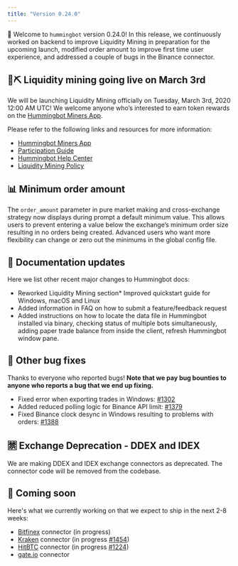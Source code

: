 ```yaml
---
title: "Version 0.24.0"
---
```


🚀 Welcome to `hummingbot` version 0.24.0! In this release, we continuously worked on backend to improve Liquidity Mining in preparation for the upcoming launch, modified order amount to improve first time user experience, and addressed a couple of bugs in the Binance connector.

## 🌊⛏ Liquidity mining going live on March 3rd

We will be launching Liquidity Mining officially on Tuesday, March 3rd, 2020 12:00 AM UTC! We welcome anyone who’s interested to earn token rewards on the [Hummingbot Miners App](https://miners.hummingbot.io).

Please refer to the following links and resources for more information:

- [Hummingbot Miners App](https://miners.hummingbot.io)
- [Participation Guide](https://docs.hummingbot.io/miner/liquidity-mining/overview/)
- [Hummingbot Help Center](https://hummingbot.zendesk.com/hc/en-us)
- [Liquidity Mining Policy](https://hummingbot.io/liquidity-mining-policy/)

## 📊 Minimum order amount

The `order_amount` parameter in pure market making and cross-exchange strategy now displays during prompt a default minimum value. This allows users to prevent entering a value below the exchange’s minimum order size resulting in no orders being created. Advanced users who want more flexibility can change or zero out the minimums in the global config file.

## 📓 Documentation updates

Here we list other recent major changes to Hummingbot docs:

- Reworked Liquidity Mining section\* Improved quickstart guide for Windows, macOS and Linux
- Added information in FAQ on how to submit a feature/feedback request
- Added instructions on how to locate the data file in Hummingbot installed via binary, checking status of multiple bots simultaneously, adding paper trade balance from inside the client, refresh Hummingbot window pane.

## 🐞 Other bug fixes

Thanks to everyone who reported bugs! **Note that we pay bug bounties to anyone who reports a bug that we end up fixing.**

- Fixed error when exporting trades in Windows: [#1302](https://github.com/CoinAlpha/hummingbot/issues/1302)
- Added reduced polling logic for Binance API limit: [#1379](https://github.com/CoinAlpha/hummingbot/issues/1379)
- Fixed Binance clock desync in Windows resulting to problems with orders: [#1388](https://github.com/CoinAlpha/hummingbot/issues/1388)

## 🈲 Exchange Deprecation - DDEX and IDEX

We are making DDEX and IDEX exchange connectors as deprecated. The connector code will be removed from the codebase.

## 🚀 Coming soon

Here's what we currently working on that we expect to ship in the next 2-8 weeks:

- [Bitfinex](https://www.bitfinex.com/) connector (in progress)
- [Kraken](https://www.kraken.com/) connector (in progress [#1454](https://github.com/CoinAlpha/hummingbot/pull/1454))
- [HitBTC](https://hitbtc.com/) connector (in progress [#1224](https://github.com/CoinAlpha/hummingbot/pull/1224))
- [gate.io](https://gate.io) connector
